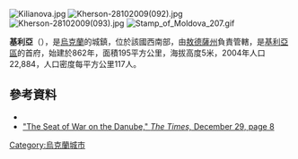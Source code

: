 {{No footnotes|time=2015-09-16T13:13:23+00:00}}
[[Image:Kilianova.jpg|right]]
[[Image:Kherson-28102009(092).jpg|right]]
[[Image:Kherson-28102009(093).jpg|right]]
[[Image:Stamp_of_Moldova_207.gif|right]]

{{coord|45|27|N|29|16|E|display=title|region:UA_type:city_source:GNS-enwiki}}

'''基利亞'''（{{lang-uk|Кілія}}），是[[烏克蘭|烏克蘭]]的城鎮，位於該國西南部，由[[敖德薩州|敖德薩州]]負責管轄，是[[基利亞區|基利亞區]]的首府，始建於862年，面積195平方公里，海拔高度5米，2004年人口22,884，人口密度每平方公里117人。

==參考資料==
*{{cite web |url=http://gska2.rada.gov.ua/pls/z7502/A005?rdat1=26.04.2008&rf7571=24191 |title=Verkhovna Rada of Ukraine Official Web Site |year=2004 |accessdate=2010-08-03 }}{{dead link|date=2017年12月 |bot=InternetArchiveBot |fix-attempted=yes }}
*[http://www.thetimes.co.uk/tto/viewArticle.arc?articleId=ARCHIVE-The_Times-1853-12-29-08-004&pageId=ARCHIVE-The_Times-1853-12-29-08 "The Seat of War on the Danube," ''The Times,'' December 29, page 8]

{{Ukraine-geo-stub}}
[[Category:烏克蘭城市|Category:烏克蘭城市]]